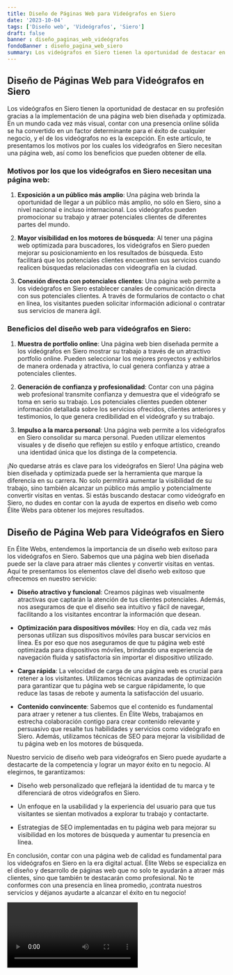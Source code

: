 ```yaml
---
title: Diseño de Páginas Web para Videógrafos en Siero
date: '2023-10-04'
tags: ['Diseño web', 'Videógrafos', 'Siero']
draft: false
banner : diseño_paginas_web_videógrafos
fondoBanner : diseño_pagina_web_siero
summary: Los videógrafos en Siero tienen la oportunidad de destacar en su profesión gracias a la implementación de una página web bien diseñada y optimizada. En un mundo cada vez más visual, contar con una presencia online sólida se ha convertido en un factor determinante para el éxito de cualquier negocio, y el de los videógrafos no es la excepción. En este artículo, te presentamos los motivos por los cuales los videógrafos en Siero necesitan una página web, así como los beneficios que pueden obtener de ella.
---
```


## Diseño de Páginas Web para Videógrafos en Siero

Los videógrafos en Siero tienen la oportunidad de destacar en su profesión gracias a la implementación de una página web bien diseñada y optimizada. En un mundo cada vez más visual, contar con una presencia online sólida se ha convertido en un factor determinante para el éxito de cualquier negocio, y el de los videógrafos no es la excepción. En este artículo, te presentamos los motivos por los cuales los videógrafos en Siero necesitan una página web, así como los beneficios que pueden obtener de ella.

### Motivos por los que los videógrafos en Siero necesitan una página web:

1. **Exposición a un público más amplio**: Una página web brinda la oportunidad de llegar a un público más amplio, no sólo en Siero, sino a nivel nacional e incluso internacional. Los videógrafos pueden promocionar su trabajo y atraer potenciales clientes de diferentes partes del mundo.

2. **Mayor visibilidad en los motores de búsqueda**: Al tener una página web optimizada para buscadores, los videógrafos en Siero pueden mejorar su posicionamiento en los resultados de búsqueda. Esto facilitará que los potenciales clientes encuentren sus servicios cuando realicen búsquedas relacionadas con videografía en la ciudad.

3. **Conexión directa con potenciales clientes**: Una página web permite a los videógrafos en Siero establecer canales de comunicación directa con sus potenciales clientes. A través de formularios de contacto o chat en línea, los visitantes pueden solicitar información adicional o contratar sus servicios de manera ágil.

### Beneficios del diseño web para videógrafos en Siero:

1. **Muestra de portfolio online**: Una página web bien diseñada permite a los videógrafos en Siero mostrar su trabajo a través de un atractivo portfolio online. Pueden seleccionar los mejores proyectos y exhibirlos de manera ordenada y atractiva, lo cual genera confianza y atrae a potenciales clientes.

2. **Generación de confianza y profesionalidad**: Contar con una página web profesional transmite confianza y demuestra que el videógrafo se toma en serio su trabajo. Los potenciales clientes pueden obtener información detallada sobre los servicios ofrecidos, clientes anteriores y testimonios, lo que genera credibilidad en el videógrafo y su trabajo.

3. **Impulso a la marca personal**: Una página web permite a los videógrafos en Siero consolidar su marca personal. Pueden utilizar elementos visuales y de diseño que reflejen su estilo y enfoque artístico, creando una identidad única que los distinga de la competencia.

¡No quedarse atrás es clave para los videógrafos en Siero! Una página web bien diseñada y optimizada puede ser la herramienta que marque la diferencia en su carrera. No solo permitirá aumentar la visibilidad de su trabajo, sino también alcanzar un público más amplio y potencialmente convertir visitas en ventas. Si estás buscando destacar como videógrafo en Siero, no dudes en contar con la ayuda de expertos en diseño web como Élite Webs para obtener los mejores resultados.

<GifSeo />

<Cta />

## Diseño de Página Web para Videógrafos en Siero

En Élite Webs, entendemos la importancia de un diseño web exitoso para los videógrafos en Siero. Sabemos que una página web bien diseñada puede ser la clave para atraer más clientes y convertir visitas en ventas. Aquí te presentamos los elementos clave del diseño web exitoso que ofrecemos en nuestro servicio:

- **Diseño atractivo y funcional**: Creamos páginas web visualmente atractivas que captarán la atención de tus clientes potenciales. Además, nos aseguramos de que el diseño sea intuitivo y fácil de navegar, facilitando a los visitantes encontrar la información que desean.

- **Optimización para dispositivos móviles**: Hoy en día, cada vez más personas utilizan sus dispositivos móviles para buscar servicios en línea. Es por eso que nos aseguramos de que tu página web esté optimizada para dispositivos móviles, brindando una experiencia de navegación fluida y satisfactoria sin importar el dispositivo utilizado.

- **Carga rápida**: La velocidad de carga de una página web es crucial para retener a los visitantes. Utilizamos técnicas avanzadas de optimización para garantizar que tu página web se cargue rápidamente, lo que reduce las tasas de rebote y aumenta la satisfacción del usuario.

- **Contenido convincente**: Sabemos que el contenido es fundamental para atraer y retener a tus clientes. En Élite Webs, trabajamos en estrecha colaboración contigo para crear contenido relevante y persuasivo que resalte tus habilidades y servicios como videógrafo en Siero. Además, utilizamos técnicas de SEO para mejorar la visibilidad de tu página web en los motores de búsqueda.

Nuestro servicio de diseño web para videógrafos en Siero puede ayudarte a destacarte de la competencia y lograr un mayor éxito en tu negocio. Al elegirnos, te garantizamos:

- Diseño web personalizado que reflejará la identidad de tu marca y te diferenciará de otros videógrafos en Siero.

- Un enfoque en la usabilidad y la experiencia del usuario para que tus visitantes se sientan motivados a explorar tu trabajo y contactarte.

- Estrategias de SEO implementadas en tu página web para mejorar su visibilidad en los motores de búsqueda y aumentar tu presencia en línea.

En conclusión, contar con una página web de calidad es fundamental para los videógrafos en Siero en la era digital actual. Élite Webs se especializa en el diseño y desarrollo de páginas web que no solo te ayudarán a atraer más clientes, sino que también te destacarán como profesional. No te conformes con una presencia en línea promedio, ¡contrata nuestros servicios y déjanos ayudarte a alcanzar el éxito en tu negocio!

<Video />

<CtaBot job='Videógrafos' city='Siero'/>

<Gmaps query='Siero+españa+maps' />